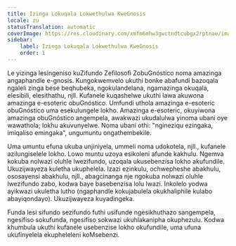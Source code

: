 ```yaml
---
title: Izinga Lokuqala Lokwethulwa KweGnosis
locale: zu
statusTranslation: automatic
coverImage: https://res.cloudinary.com/xmfm6mhw3gwctndtcubgx2rptnae/image/upload/v1741354450/small_cover_introduccion_a_la_gnosis_57a3fc8d72.webp
sidebar:
    label: Izinga Lokuqala Lokwethulwa KweGnosis
    order: 1
---
```

Le yizinga lesingeniso kuZifundo Zefilosofi ZobuGnóstico noma amazinga angaphandle e-gnosis. Kungokwemvelo ukuthi bonke abafundi bazoqala ngaleli zinga bese beqhubeka, ngokulandelana, ngamazinga okuqala, elesibili, elesithathu, njll. Kufanele kuqashelwe ukuthi lawa akuwona amazinga e-esoteric obuGnóstico. Umfundi uthola amazinga e-esoteric obuGnóstico uma esekulungele lokho. Amazinga e-esoteric, okuyiwona amazinga obuGnóstico angempela, awakwazi ukudalulwa yinoma ubani oye wawathola; lokhu akuvunyelwe. Noma ubani othi: "ngineziqu ezingaka, imiqaliso emingaka", ungumuntu ongathembekile.

Uma umuntu efuna ukuba unjiniyela, ummeli noma udokotela, njll., kufanele azilungiselele lokho. Lowo muntu uzoya esikoleni afunde kakhulu. Ngemva kokuba nolwazi oluhle lwezifundo, uzoqala ukusebenzisa lokho akufundile. Ukuzijwayeza kuletha ukuphelela. Izazi ezinkulu, ochwepheshe abakhulu, ososayensi abakhulu, njll., abagcinanga nje ngokuba nolwazi oluhle lwezifundo zabo, kodwa baye basebenzisa lolu lwazi. Inkolelo yodwa ayikwazi ukuletha lutho (ngaphandle kokujabulela okukhaliphile kulabo abayiqondayo). Ukuzijwayeza kuyadingeka.

Funda lesi sifundo sezifundo futhi usifunde ngesikhuthazo sangempela, ngesifiso sokufunda, ngesifiso sokwazi ukuhlakanipha okuphezulu. Kodwa khumbula ukuthi kufanele usebenzise lokho okufundile, uma ufuna ukufinyelela ekupheleleni koMsebenzi.
